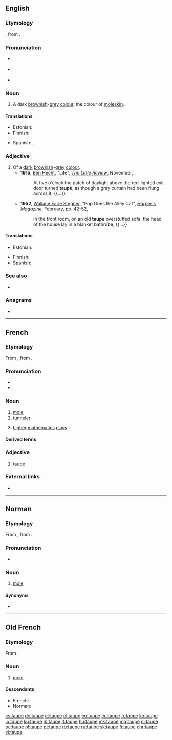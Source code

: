 ==English==
{{was wotd|2008|September|25}}

===Etymology===
{{borrowing|en|fr|taupe}}, from {{etyl|la|en}} {{m|la|talpa||[[mole]]}}.

===Pronunciation===
* {{a|UK}} {{IPA|/təʊp/|lang=en}}
* {{a|US}} {{IPA|/toʊp/|lang=en}}
* {{audio|en-us-taupe.ogg|Audio (US)|lang=en}}

===Noun===
{{en-noun}}

# A dark [[brown]]ish-[[grey]] [[color|colour]], the colour of [[moleskin]].
#: {{color panel|2=483C32}}

====Translations====
{{trans-top|a dark brownish-gray colour}}
* Estonian: {{t|et|pruunikashall}}
* Finnish: {{t|fi|ruskeanharmaa}}
{{trans-mid}}
* Spanish: {{t+|es|talpa}}, {{t+|es|pardo|m}}
{{trans-bottom}}

===Adjective===
{{en-adj}}

# Of a [[dark]] [[brownish]]-[[grey]] [[colour]].
#* '''1915''', [[w:Ben Hecht|Ben Hecht]], "Life", ''[[w:The Little Review|The Little Review]]'', November,
#*: At five o'clock the patch of daylight above the red-lighted exit door turned '''taupe''', as though a gray curtain had been flung across it; {{...}}
#* '''1952''', [[w:Wallace Earle Stegner|Wallace Earle Stegner]], "Pop Goes the Alley Cat", ''[[w:Harper's Magazine|Harper's Magazine]]'', February, pp. 42-52,
#*: In the front room, on an old '''taupe''' overstuffed sofa, the head of the house lay in a blanket bathrobe, {{...}}

====Translations====
{{trans-top|of a dark brownish-gray colour}}
* Estonian: {{t|et|pruunikashall}}
{{trans-mid}}
* Finnish: {{t|fi|ruskeanharmaa}}
* Spanish: {{t+|es|pardo|m}}
{{trans-bottom}}

===See also===
* {{l|en|Appendix:Colors}}

===Anagrams===
* {{l|en|eat up}}

{{catlangcode|en|Browns}}

----

==French==

===Etymology===
From {{etyl|fro|fr}} {{m|fro|taupe}}, from {{etyl|la|fr}} {{m|la|talpa}}.

===Pronunciation===
* {{IPA|/top/|lang=fr}}
* {{audio|Fr-taupe-ca-Montréal.ogg|audio (CA)|lang=fr}}

===Noun===
{{fr-noun|f}}

# [[mole]] {{gloss|burrowing mammal|undercover agent}}
# [[tunneler]]
# {{lb|fr|education}} [[higher]] [[mathematics]] [[class]]

====Derived terms====
{{der3|taupe-grillon|taupicide|taupier|taupière|taupinière|lang=fr}}

===Adjective===
{{fr-adj}}

# [[#English|taupe]]

===External links===
* {{R:TLFi}}

----

==Norman==

===Etymology===
From {{inh|nrf|fro|taupe}}, from {{inh|nrf|la|talpa}}.

===Pronunciation===
* {{audio|Jer-taupe.ogg|Audio (Jersey)|lang=nrf}}

===Noun===
{{nrf-noun|f}}

# {{lb|nrf|Jersey}} [[mole]] {{gloss|mammal}}

====Synonyms====
* {{l|nrf|taupîn}}

{{catlangcode|nrf|Soricomorphs}}

----

==Old French==

===Etymology===
From {{etyl|la|fro}} {{m|la|talpa}}.

===Noun===
{{fro-noun|f}}

# [[mole]] {{gloss|mammal}}

====Descendants====
* French: {{l|fr|taupe}}
* Norman: {{l|nrf|taupe}} {{qualifier|Jersey}}

{{catlangcode|fro|Animals}}

[[cs:taupe]]
[[de:taupe]]
[[et:taupe]]
[[el:taupe]]
[[eo:taupe]]
[[eu:taupe]]
[[fr:taupe]]
[[ko:taupe]]
[[io:taupe]]
[[ku:taupe]]
[[lb:taupe]]
[[lt:taupe]]
[[hu:taupe]]
[[mk:taupe]]
[[mg:taupe]]
[[nl:taupe]]
[[oc:taupe]]
[[pl:taupe]]
[[pt:taupe]]
[[ro:taupe]]
[[ru:taupe]]
[[sk:taupe]]
[[fi:taupe]]
[[chr:taupe]]
[[vi:taupe]]